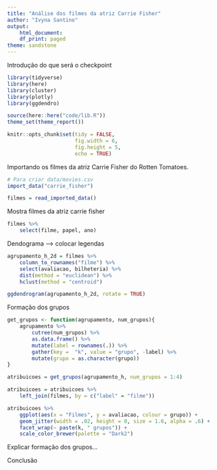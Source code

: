 ```yaml
---
title: "Análise dos filmes da atriz Carrie Fisher"
author: "Ivyna Santino"
output:
    html_document:
    df_print: paged
theme: sandstone
---
```


Introdução do que será o checkpoint

```r
library(tidyverse)
library(here)
library(cluster)
library(plotly)
library(ggdendro)

source(here::here("code/lib.R"))
theme_set(theme_report())

knitr::opts_chunk$set(tidy = FALSE,
                      fig.width = 6,
                      fig.height = 5,
                      echo = TRUE)

```
Importando os filmes da atriz Carrie Fisher do Rotten Tomatoes.

```r
# Para criar data/movies.csv
import_data("carrie_fisher")
```

```r
filmes = read_imported_data()
```

Mostra filmes da atriz carrie fisher

```r
filmes %>% 
    select(filme, papel, ano)
```

Dendograma --> colocar legendas

```r
agrupamento_h_2d = filmes %>% 
    column_to_rownames("filme") %>%
    select(avaliacao, bilheteria) %>%
    dist(method = "euclidean") %>% 
    hclust(method = "centroid")

ggdendrogram(agrupamento_h_2d, rotate = TRUE)

```

Formação dos grupos
```r
get_grupos <- function(agrupamento, num_grupos){
    agrupamento %>% 
        cutree(num_grupos) %>% 
        as.data.frame() %>% 
        mutate(label = rownames(.)) %>% 
        gather(key =  "k", value = "grupo", -label) %>% 
        mutate(grupo = as.character(grupo))
}

atribuicoes = get_grupos(agrupamento_h, num_grupos = 1:4)

atribuicoes = atribuicoes %>% 
    left_join(filmes, by = c("label" = "filme"))

atribuicoes %>% 
    ggplot(aes(x = "Filmes", y = avaliacao, colour = grupo)) + 
    geom_jitter(width = .02, height = 0, size = 1.6, alpha = .6) + 
    facet_wrap(~ paste(k, " grupos")) + 
    scale_color_brewer(palette = "Dark2")


``` 

Explicar formação dos grupos...

Conclusão